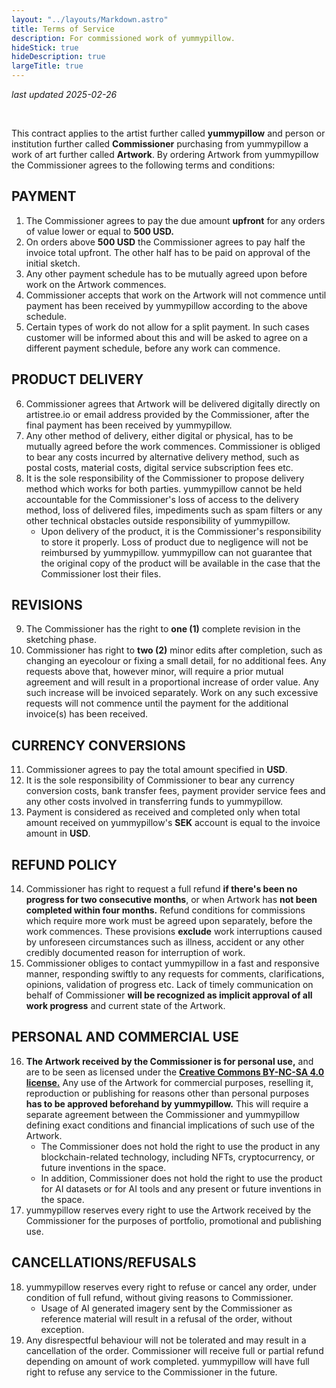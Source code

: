 ```yaml
---
layout: "../layouts/Markdown.astro"
title: Terms of Service
description: For commissioned work of yummypillow.
hideStick: true
hideDescription: true
largeTitle: true
---
```


*last updated 2025-02-26*

&nbsp;

This contract applies to the artist further called **yummypillow** and person or institution further called **Commissioner** purchasing from yummypillow a work of art further called **Artwork**. 
By ordering Artwork from yummypillow the Commissioner agrees to the following terms and conditions:

## PAYMENT<a name="payment"></a>
1. The Commissioner agrees to pay the due amount **upfront** for any orders of value lower or equal to **500 USD.**
2. On orders above **500 USD** the Commissioner agrees to pay half the invoice total upfront. The other half has to be paid on approval of the initial sketch.
3. Any other payment schedule has to be mutually agreed upon before work on the Artwork commences.
4. Commissioner accepts that work on the Artwork will not commence until payment has been received by yummypillow according to the above schedule.
5. Certain types of work do not allow for a split payment. In such cases customer will be informed about this and will be asked to agree on a different payment schedule, before any work can commence.

## PRODUCT DELIVERY<a name="delivery"></a>
6. Commissioner agrees that Artwork will be delivered digitally directly on artistree.io or email address provided by the Commissioner, after the final payment has been received by yummypillow.
7. Any other method of delivery, either digital or physical, has to be mutually agreed before the work commences. Commissioner is obliged to bear any costs incurred by alternative delivery method, such as postal costs, material costs, digital service subscription fees etc.
8. It is the sole responsibility of the Commissioner to propose delivery method which works for both parties. yummypillow cannot be held accountable for the Commissioner's loss of access to the delivery method, loss of delivered files, impediments such as spam filters or any other technical obstacles outside responsibility of yummypillow.  
    * Upon delivery of the product, it is the Commissioner's responsibility to store it properly. Loss of product due to negligence will not be reimbursed by yummypillow. yummypillow can not guarantee that the original copy of the product will be available in the case that the Commissioner lost their files.

## REVISIONS<a name="revisions"></a>
9. The Commissioner has the right to **one (1)** complete revision in the sketching phase.
10. Commissioner has right to **two (2)** minor edits after completion, such as changing an eyecolour or fixing a small detail, for no additional fees. Any requests above that, however minor, will require a prior mutual agreement and will result in a proportional increase of order value. Any such increase will be invoiced separately. Work on any such excessive requests will not commence until the payment for the additional invoice(s) has been received.

## CURRENCY CONVERSIONS<a name="currency"></a>
11. Commissioner agrees to pay the total amount specified in **USD**.
12. It is the sole responsibility of Commissioner to bear any currency conversion costs, bank transfer fees, payment provider service fees and any other costs involved in transferring funds to yummypillow.
13. Payment is considered as received and completed only when total amount received on yummypillow's **SEK** account is equal to the invoice amount in **USD**.

## REFUND POLICY<a name="refunds"></a>
14. Commissioner has right to request a full refund **if there's been no progress for two consecutive months**, or when Artwork has **not been completed within four months.** Refund conditions for commissions which require more work must be agreed upon separately, before the work commences. These provisions **exclude** work interruptions caused by unforeseen circumstances such as illness, accident or any other credibly documented reason for interruption of work.
15. Commissioner obliges to contact yummypillow in a fast and responsive manner, responding swiftly to any requests for comments, clarifications, opinions, validation of progress etc. Lack of timely communication on behalf of Commissioner **will be recognized as implicit approval of all work progress** and current state of the Artwork.

## PERSONAL AND COMMERCIAL USE<a name="usage"></a>
16. **The Artwork received by the Commissioner is for personal use,** and are to be seen as licensed under the **[Creative Commons BY-NC-SA 4.0 license.](https://creativecommons.org/licenses/by-nc-sa/4.0/ ' ')** Any use of the Artwork for commercial purposes, reselling it, reproduction or publishing for reasons other than personal purposes **has to be approved beforehand by yummypillow.** This will require a separate agreement between the Commissioner and yummypillow defining exact conditions and financial implications of such use of the Artwork.  
    * The Commissioner does not hold the right to use the product in any blockchain-related technology, including NFTs, cryptocurrency, or future inventions in the space.
    * In addition, Commissioner does not hold the right to use the product for AI datasets or for AI tools and any present or future inventions in the space.
17. yummypillow reserves every right to use the Artwork received by the Commissioner for the purposes of portfolio, promotional and publishing use.

## CANCELLATIONS/REFUSALS<a name="refusal"></a>
18. yummypillow reserves every right to refuse or cancel any order, under condition of full refund, without giving reasons to Commissioner.
    * Usage of AI generated imagery sent by the Commissioner as reference material will result in a refusal of the order, without exception.
19. Any disrespectful behaviour will not be tolerated and may result in a cancellation of the order. Commissioner will receive full or partial refund depending on amount of work completed. yummypillow will have full right to refuse any service to the Commissioner in the future.